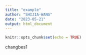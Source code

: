 ```yaml
---
title: "example"
author: "SHIJIA-WANG"
date: "2023-05-21"
output: html_document
---
```


```r
knitr::opts_chunk$set(echo = TRUE)
```

changbes1